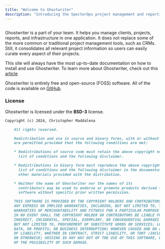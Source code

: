 ```yaml
---
title: "Welcome to Ghostwriter"
description: "Introducing the SpecterOps project management and reporting platform"
---
```


<Frame>
  <img src="https://www.ghostwriter.wiki/~gitbook/image?url=https%3A%2F%2Fgithub.com%2FGhostManager%2FGhostwriter%2Fraw%2Fmaster%2FDOCS%2Fimages%2Flogo.png&width=768&dpr=4&quality=100&sign=b67dbc55&sv=2" alt=""/>
</Frame>

Ghostwriter is a part of your team. It helps you manage clients, projects, reports, and infrastructure in one application. It does not replace some of the more common or traditional project management tools, such as CRMs. Still, it consolidates all relevant project information so users can easily curate every aspect of their projects.

This site will always have the most up-to-date documentation on how to install and use Ghostwriter. To learn more about Ghostwriter, check out this [article](https://posts.specterops.io/introducing-ghostwriter-part-1-61e7bd014aff)


Ghostwriter is entirely free and open-source (FOSS) software. All of the code is available on [GitHub](https://github.com/GhostManager/Ghostwriter).


### License

Ghostwriter is licensed under the **BSD-3** license.

<Tabs>
<Tab title="LICENSE">

```markdown LICENSE.md
Copyright (c) 2024, Christopher Maddalena

    All rights reserved.

    Redistribution and use in source and binary forms, with or without modification,
    are permitted provided that the following conditions are met:

    * Redistributions of source code must retain the above copyright notice, this
      list of conditions and the following disclaimer.

    * Redistributions in binary form must reproduce the above copyright notice, this
      list of conditions and the following disclaimer in the documentation and/or
      other materials provided with the distribution.

    * Neither the name of Ghostwriter nor the names of its
      contributors may be used to endorse or promote products derived from this
      software without specific prior written permission.

    THIS SOFTWARE IS PROVIDED BY THE COPYRIGHT HOLDERS AND CONTRIBUTORS "AS IS" AND
    ANY EXPRESS OR IMPLIED WARRANTIES, INCLUDING, BUT NOT LIMITED TO, THE IMPLIED
    WARRANTIES OF MERCHANTABILITY AND FITNESS FOR A PARTICULAR PURPOSE ARE DISCLAIMED.
    IN NO EVENT SHALL THE COPYRIGHT HOLDER OR CONTRIBUTORS BE LIABLE FOR ANY DIRECT,
    INDIRECT, INCIDENTAL, SPECIAL, EXEMPLARY, OR CONSEQUENTIAL DAMAGES (INCLUDING,
    BUT NOT LIMITED TO, PROCUREMENT OF SUBSTITUTE GOODS OR SERVICES; LOSS OF USE,
    DATA, OR PROFITS; OR BUSINESS INTERRUPTION) HOWEVER CAUSED AND ON ANY THEORY
    OF LIABILITY, WHETHER IN CONTRACT, STRICT LIABILITY, OR TORT (INCLUDING NEGLIGENCE
    OR OTHERWISE) ARISING IN ANY WAY OUT OF THE USE OF THIS SOFTWARE, EVEN IF ADVISED
    OF THE POSSIBILITY OF SUCH DAMAGE.
```

</Tab>
</Tabs>

